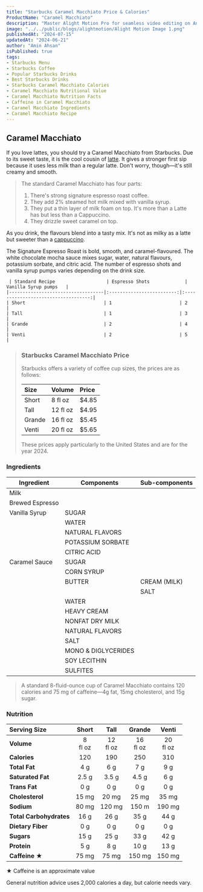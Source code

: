 ```yaml
---
title: "Starbucks Caramel Macchiato Price & Calories"
ProductName: "Caramel Macchiato"  
description: "Master Alight Motion Pro for seamless video editing on Android, iOS, and Tablets with our ultimate guide, unlocking advanced features and elevating your skills in 2024!"
image: "../../public/blogs/alightmotion/Alight Motion Image 1.png"
publishedAt: "2024-07-15"
updatedAt: "2024-06-21"
author: "Amin Ahsan"
isPublished: true
tags:
- Starbucks Menu
- Starbucks Coffee
- Popular Starbucks Drinks
- Best Starbucks Drinks
- Starbucks Caramel Macchiato Calories
- Caramel Macchiato Nutritional Value
- Caramel Macchiato Nutrition Facts
- Caffeine in Caramel Macchiato
- Caramel Macchiato Ingredients
- Caramel Macchiato Recipe
---
```


 
## Caramel Macchiato 

  If you love lattes, you should try a Caramel Macchiato from Starbucks. Due to its sweet taste, it is the cool cousin of [latte](https://starbucks-menu-with-prices.net/caffe-latte). It gives a stronger first sip because it uses less milk than a regular latte. Don't worry, though—it's still creamy and smooth.

> The standard Caramel Macchiato has four parts:
> 1. There's strong signature espresso roast coffee.
> 2. They add 2% steamed hot milk mixed with vanilla syrup.
> 3. They put a thin layer of milk foam on top. It's more than a Latte has but less than a Cappuccino. 
> 4. They drizzle sweet caramel on top.
> 

As you drink, the flavours blend into a tasty mix. It's not as milky as a latte but sweeter than a [cappuccino](https://starbucks-menu-with-prices.net/cappuccino).


The Signature Espresso Roast is bold, smooth, and caramel-flavoured. The white chocolate mocha sauce mixes sugar, water, natural flavours, potassium sorbate, and citric acid. The number of espresso shots and vanilla syrup pumps varies depending on the drink size.

     | Standard Recipe                   | Espresso Shots             | Vanilla Syrup pumps   |
    |-----------------------------------|:-------------------------:|:-----------------------------------:| 
    | Short                             | 1                         | 2                                   |
    | Tall                              | 1                         | 3                                   |
    | Grande                            | 2                         | 4                                   |
    | Venti                             | 2                         | 5                                   |



> ### Starbucks Caramel Macchiato Price
>
> Starbucks offers a variety of coffee cup sizes, the prices are as follows:
>
> | Size    |   Volume     | Price |
> |:--------|:-------------|:------|
> | Short   | 8 fl oz      | $4.85 |
> | Tall    | 12 fl oz     | $4.95 |
> | Grande  | 16 fl oz     | $5.45 |
> | Venti   | 20 fl oz     | $5.65 |
>
> These prices apply particularly to the United States and are for the year 2024.

### Ingredients
| Ingredient              | Components                                   | Sub-components  |
|-------------------------|----------------------------------------------|-----------------|
| Milk                    |                                              |                 |
| Brewed Espresso         |                                              |                 |
| Vanilla Syrup           | SUGAR                                        |                 |
|                         | WATER                                        |                 |
|                         | NATURAL FLAVORS                              |                 |
|                         | POTASSIUM SORBATE                            |                 |
|                         | CITRIC ACID                                  |                 |
| Caramel Sauce           | SUGAR                                        |                 |
|                         | CORN SYRUP                                   |                 |
|                         | BUTTER                                       | CREAM (MILK)    |
|                         |                                              | SALT            |
|                         | WATER                                        |                 |
|                         | HEAVY CREAM                                  |                 |
|                         | NONFAT DRY MILK                              |                 |
|                         | NATURAL FLAVORS                                  |                 |
|                         | SALT                                         |                 |
|                         | MONO & DIGLYCERIDES                                  |                 |
|                         | SOY LECITHIN                                  |                 |
|                         | SULFITES                                  |                 |

> A standard 8-fluid-ounce cup of Caramel Macchiato contains 120 calories and 75 mg of caffeine—4g fat, 15mg cholesterol, and 15g sugar. 

### Nutrition
|  Serving Size            | Short           | Tall       | Grande     | Venti       |
|:-------------------------|:--------------:|:------------:|:----------:|:-----------:|
| **Volume**               | 8 <br/> fl oz| 12 <br/> fl oz| 16 <br/> fl oz | 20 <br/> fl oz| 
| **Calories**             | 120          | 190          | 250        | 310          |
| **Total Fat**            | 4 g          | 6 g          | 7 g        | 9 g           |
| **Saturated Fat**        | 2.5 g        | 3.5 g        | 4.5 g      | 6 g       |
| **Trans Fat**            | 0 g          | 0 g          | 0   g      | 0 g          |
| **Cholesterol**          | 15 mg        | 20 mg        | 25 mg      | 35 mg           |
| **Sodium**               | 80 mg        | 120 mg       | 150 m      | 190 mg       | 
| **Total Carbohydrates**  | 16 g         | 26 g         | 35 g       | 44 g         |
| **Dietary Fiber**        | 0 g          | 0 g          | 0 g        | 0 g          |
| **Sugars**               | 15 g         | 25 g         | 33  g      | 42 g         |
| **Protein**              | 5 g          | 8 g          |  10 g      | 13 g           |
| **Caffeine ★**           | 75 mg       | 75 mg         | 150  mg    | 150 mg        |

★ Caffeine is an approximate value

General nutrition advice uses 2,000 calories a day, but calorie needs vary.